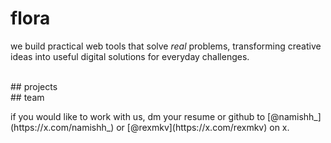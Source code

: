 
# flora

we build practical web tools that solve _real_ problems, transforming creative ideas into useful digital solutions for everyday challenges.

<br />
## projects

<Projects />
<br />
## team

<Team />
<p class="mt-4">if you would like to work with us, dm your resume or github to [@namishh_](https://x.com/namishh_) or [@rexmkv](https://x.com/rexmkv) on x.</p>
